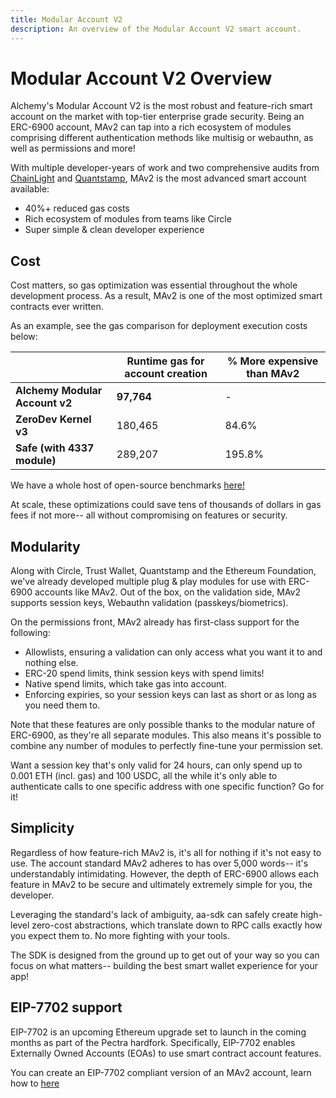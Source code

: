 ```yaml
---
title: Modular Account V2
description: An overview of the Modular Account V2 smart account.
---
```


# Modular Account V2 Overview

Alchemy's Modular Account V2 is the most robust and feature-rich smart account on the market with top-tier enterprise grade security. Being an ERC-6900 account, MAv2 can tap into a rich ecosystem of modules comprising different authentication methods like multisig or webauthn, as well as permissions and more!

With multiple developer-years of work and two comprehensive audits from [ChainLight](https://github.com/alchemyplatform/modular-account/blob/develop/audits/2024-12-03_chainlight_14afcd8.pdf) and [Quantstamp](https://github.com/alchemyplatform/modular-account/blob/develop/audits/2024-12-11_quantstamp_14afcd8.pdf), MAv2 is the most advanced smart account available:

- 40%+ reduced gas costs
- Rich ecosystem of modules from teams like Circle
- Super simple & clean developer experience

## Cost

Cost matters, so gas optimization was essential throughout the whole development process. As a result, MAv2 is one of the most optimized smart contracts ever written.

As an example, see the gas comparison for deployment execution costs below:

|                                | **Runtime gas for account creation** | **% More expensive than MAv2** |
| ------------------------------ | ------------------------------------ | ------------------------------ |
| **Alchemy Modular Account v2** | **97,764**                           | -                              |
| **ZeroDev Kernel v3**          | 180,465                              | 84.6%                          |
| **Safe (with 4337 module)**    | 289,207                              | 195.8%                         |

We have a whole host of open-source benchmarks [here!](/smart-contracts/gas-benchmarks.mdx)

At scale, these optimizations could save tens of thousands of dollars in gas fees if not more-- all without compromising on features or security.

## Modularity

Along with Circle, Trust Wallet, Quantstamp and the Ethereum Foundation, we've already developed multiple plug & play modules for use with ERC-6900 accounts like MAv2. Out of the box, on the validation side, MAv2 supports session keys, Webauthn validation (passkeys/biometrics).

On the permissions front, MAv2 already has first-class support for the following:

- Allowlists, ensuring a validation can only access what you want it to and nothing else.
- ERC-20 spend limits, think session keys with spend limits!
- Native spend limits, which take gas into account.
- Enforcing expiries, so your session keys can last as short or as long as you need them to.

Note that these features are only possible thanks to the modular nature of ERC-6900, as they're all separate modules. This also means it's possible to combine any number of modules to perfectly fine-tune your permission set.

Want a session key that's only valid for 24 hours, can only spend up to 0.001 ETH (incl. gas) and 100 USDC, all the while it's only able to authenticate calls to one specific address with one specific function? Go for it!

## Simplicity

Regardless of how feature-rich MAv2 is, it's all for nothing if it's not easy to use. The account standard MAv2 adheres to has over 5,000 words-- it's understandably intimidating. However, the depth of ERC-6900 allows each feature in MAv2 to be secure and ultimately extremely simple for you, the developer.

Leveraging the standard's lack of ambiguity, aa-sdk can safely create high-level zero-cost abstractions, which translate down to RPC calls exactly how you expect them to. No more fighting with your tools.

The SDK is designed from the ground up to get out of your way so you can focus on what matters-- building the best smart wallet experience for your app!

## EIP-7702 support

EIP-7702 is an upcoming Ethereum upgrade set to launch in the coming months as part of the Pectra hardfork. Specifically, EIP-7702 enables Externally Owned Accounts (EOAs) to use smart contract account features.

You can create an EIP-7702 compliant version of an MAv2 account, learn how to [here](#TODO/smart-contracts/upgrade-eoa-with-eip-7702)
